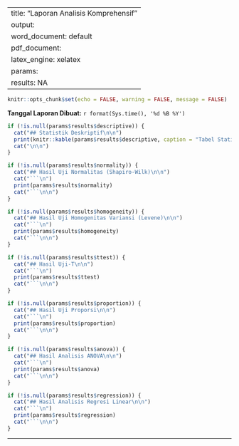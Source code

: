 
---
title: "Laporan Analisis Komprehensif"
output:
  word_document: default
  pdf_document:
    latex_engine: xelatex
params:
  results: NA
---

```r
knitr::opts_chunk$set(echo = FALSE, warning = FALSE, message = FALSE)

```

**Tanggal Laporan Dibuat:** `r format(Sys.time(), '%d %B %Y')`


```r
if (!is.null(params$results$descriptive)) {
  cat("## Statistik Deskriptif\n\n")
  print(knitr::kable(params$results$descriptive, caption = "Tabel Statistik Deskriptif."))
  cat("\n\n")
}
```

````r
if (!is.null(params$results$normality)) {
  cat("## Hasil Uji Normalitas (Shapiro-Wilk)\n\n")
  cat("```\n")
  print(params$results$normality)
  cat("```\n\n")
}
````

````r
if (!is.null(params$results$homogeneity)) {
  cat("## Hasil Uji Homogenitas Variansi (Levene)\n\n")
  cat("```\n")
  print(params$results$homogeneity)
  cat("```\n\n")
}
````

````r
if (!is.null(params$results$ttest)) {
  cat("## Hasil Uji-T\n\n")
  cat("```\n")
  print(params$results$ttest)
  cat("```\n\n")
}
````

````r
if (!is.null(params$results$proportion)) {
  cat("## Hasil Uji Proporsi\n\n")
  cat("```\n")
  print(params$results$proportion)
  cat("```\n\n")
}
````

````r
if (!is.null(params$results$anova)) {
  cat("## Hasil Analisis ANOVA\n\n")
  cat("```\n")
  print(params$results$anova)
  cat("```\n\n")
}
````

````r
if (!is.null(params$results$regression)) {
  cat("## Hasil Analisis Regresi Linear\n\n")
  cat("```\n")
  print(params$results$regression)
  cat("```\n\n")
}
````

-----
